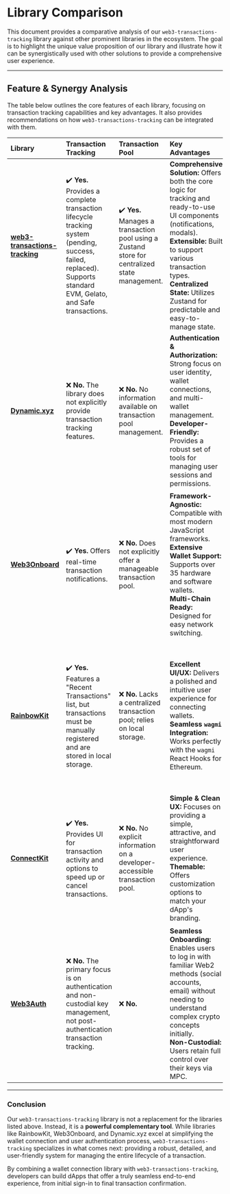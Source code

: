 # Library Comparison

This document provides a comparative analysis of our `web3-transactions-tracking` library against other prominent libraries in the ecosystem. The goal is to highlight the unique value proposition of our library and illustrate how it can be synergistically used with other solutions to provide a comprehensive user experience.

---

## Feature & Synergy Analysis

The table below outlines the core features of each library, focusing on transaction tracking capabilities and key advantages. It also provides recommendations on how `web3-transactions-tracking` can be integrated with them.

| Library | Transaction Tracking | Transaction Pool | Key Advantages | Integration Synergy |
| :--- | :--- | :--- | :--- | :--- |
| **[web3-transactions-tracking](https://github.com/tuwaio/web3-transactions-tracking)** | ✔️ **Yes.** Provides a complete transaction lifecycle tracking system (pending, success, failed, replaced). Supports standard EVM, Gelato, and Safe transactions. | ✔️ **Yes.** Manages a transaction pool using a Zustand store for centralized state management. | **Comprehensive Solution:** Offers both the core logic for tracking and ready-to-use UI components (notifications, modals).<br>**Extensible:** Built to support various transaction types.<br>**Centralized State:** Utilizes Zustand for predictable and easy-to-manage state. | N/A |
| **[Dynamic.xyz](https://www.dynamic.xyz/)** | ❌ **No.** The library does not explicitly provide transaction tracking features. | ❌ **No.** No information available on transaction pool management. | **Authentication & Authorization:** Strong focus on user identity, wallet connections, and multi-wallet management.<br>**Developer-Friendly:** Provides a robust set of tools for managing user sessions and permissions. | ✔️ **Recommended.** Use Dynamic.xyz for its powerful wallet connection and user authentication capabilities, and integrate our library to handle the full lifecycle of transactions initiated through it. |
| **[Web3Onboard](https://web3onboard.thirdweb.com/)** | ✔️ **Yes.** Offers real-time transaction notifications. | ❌ **No.** Does not explicitly offer a manageable transaction pool. | **Framework-Agnostic:** Compatible with most modern JavaScript frameworks.<br>**Extensive Wallet Support:** Supports over 35 hardware and software wallets.<br>**Multi-Chain Ready:** Designed for easy network switching. | ✔️ **Recommended.** Web3Onboard can manage wallet connections and provide initial notifications, while our library can offer a more in-depth tracking experience, history, and advanced state management. |
| **[RainbowKit](https://www.rainbowkit.com/)** | ✔️ **Yes.** Features a "Recent Transactions" list, but transactions must be manually registered and are stored in local storage. | ❌ **No.** Lacks a centralized transaction pool; relies on local storage. | **Excellent UI/UX:** Delivers a polished and intuitive user experience for connecting wallets.<br>**Seamless `wagmi` Integration:** Works perfectly with the `wagmi` React Hooks for Ethereum. | ✔️ **Recommended.** Leverage RainbowKit for its best-in-class connection modals and UI, and use our library to provide a more robust and persistent transaction tracking system in the background. |
| **[ConnectKit](https://family.co/docs/connectkit)** | ✔️ **Yes.** Provides UI for transaction activity and options to speed up or cancel transactions. | ❌ **No.** No explicit information on a developer-accessible transaction pool. | **Simple & Clean UX:** Focuses on providing a simple, attractive, and straightforward user experience.<br>**Themable:** Offers customization options to match your dApp's branding. | ✔️ **Recommended.** Similar to RainbowKit, use ConnectKit for its elegant wallet connection UI and integrate our library to manage the underlying transaction states and notifications. |
| **[Web3Auth](https://web3auth.io/)** | ❌ **No.** The primary focus is on authentication and non-custodial key management, not post-authentication transaction tracking. | ❌ **No.** | **Seamless Onboarding:** Enables users to log in with familiar Web2 methods (social accounts, email) without needing to understand complex crypto concepts initially.<br>**Non-Custodial:** Users retain full control over their keys via MPC. | ✔️ **Recommended.** Web3Auth is an excellent choice for user onboarding. Our library can be integrated to manage all blockchain interactions and transactions after the user is authenticated and starts using the dApp. |

---

### Conclusion

Our `web3-transactions-tracking` library is not a replacement for the libraries listed above. Instead, it is a **powerful complementary tool**. While libraries like RainbowKit, Web3Onboard, and Dynamic.xyz excel at simplifying the wallet connection and user authentication process, `web3-transactions-tracking` specializes in what comes next: providing a robust, detailed, and user-friendly system for managing the entire lifecycle of a transaction.

By combining a wallet connection library with `web3-transactions-tracking`, developers can build dApps that offer a truly seamless end-to-end experience, from initial sign-in to final transaction confirmation.
